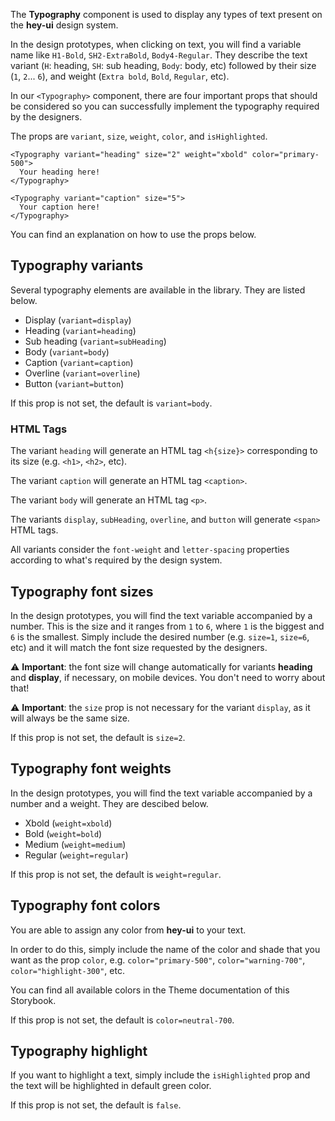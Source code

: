 The **Typography** component is used to display any types of text present on the **hey-ui** design system.

In the design prototypes, when clicking on text, you will find a variable name like `H1-Bold`, `SH2-ExtraBold`, `Body4-Regular`.
They describe the text variant (`H`: heading, `SH`: sub heading, `Body`: body, etc) followed by their size (`1`, `2`... `6`), and weight (`Extra bold`, `Bold`, `Regular`, etc).

In our `<Typography>` component, there are four important props that should be considered so you can successfully implement the typography required by the designers.

The props are `variant`, `size`, `weight`, `color`, and `isHighlighted`.

```tsx
<Typography variant="heading" size="2" weight="xbold" color="primary-500">
  Your heading here!
</Typography>

<Typography variant="caption" size="5">
  Your caption here!
</Typography>
```

You can find an explanation on how to use the props below.

## Typography variants

Several typography elements are available in the library. They are listed below.

- Display (`variant=display`)
- Heading (`variant=heading`)
- Sub heading (`variant=subHeading`)
- Body (`variant=body`)
- Caption (`variant=caption`)
- Overline (`variant=overline`)
- Button (`variant=button`)

If this prop is not set, the default is `variant=body`.

### HTML Tags

The variant `heading` will generate an HTML tag `<h{size}>` corresponding to its size (e.g. `<h1>`, `<h2>`, etc).

The variant `caption` will generate an HTML tag `<caption>`.

The variant `body` will generate an HTML tag `<p>`.

The variants `display`, `subHeading`, `overline`, and `button` will generate `<span>` HTML tags.

All variants consider the `font-weight` and `letter-spacing` properties according to what's required by the design system.

## Typography font sizes

In the design prototypes, you will find the text variable accompanied by a number. This is the size and it ranges from `1` to `6`, where `1` is the biggest and `6` is the smallest.
Simply include the desired number (e.g. `size=1`, `size=6`, etc) and it will match the font size requested by the designers.

⚠️ **Important**: the font size will change automatically for variants **heading** and **display**, if necessary, on mobile devices. You don't need to worry about that!

⚠️ **Important**: the `size` prop is not necessary for the variant `display`, as it will always be the same size.

If this prop is not set, the default is `size=2`.

## Typography font weights

In the design prototypes, you will find the text variable accompanied by a number and a weight. They are descibed below.

- Xbold (`weight=xbold`)
- Bold (`weight=bold`)
- Medium (`weight=medium`)
- Regular (`weight=regular`)

If this prop is not set, the default is `weight=regular`.

## Typography font colors

You are able to assign any color from **hey-ui** to your text.

In order to do this, simply include the name of the color and shade that you want as the prop `color`, e.g. `color="primary-500"`, `color="warning-700"`, `color="highlight-300"`, etc.

You can find all available colors in the Theme documentation of this Storybook.

If this prop is not set, the default is `color=neutral-700`.

## Typography highlight

If you want to highlight a text, simply include the `isHighlighted` prop and the text will be highlighted in default green color.

If this prop is not set, the default is `false`.
